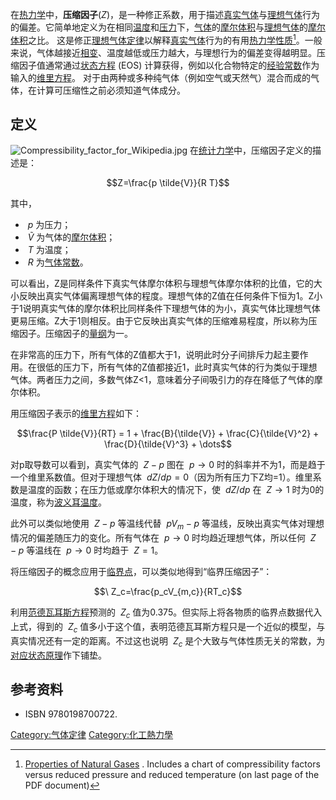 {{熱力學}}

在[[热力学|热力学]]中，'''压缩因子'''(''Z'')，是一种修正系数，用于描述[[真实气体|真实气体]]与[[理想气体|理想气体]]行为的偏差。它简单地定义为在相同[[温度|温度]]和[[压力|压力]]下，[[气体|气体]]的[[摩尔体积|摩尔体积]]与[[理想气体|理想气体]]的[[摩尔体积|摩尔体积]]之比。 这是修正[[理想气体状态方程|理想气体定律]]以解释[[真实气体|真实气体]]行为的有用[[熱力學性質列表|热力学性质]]<ref name=Chart>[http://iptibm1.ipt.ntnu.no/~jsg/undervisning/naturgass/parlaktuna/Chap3.pdf Properties of Natural Gases] {{webarchive|url=https://web.archive.org/web/20110206055206/http://iptibm1.ipt.ntnu.no/~jsg/undervisning/naturgass/parlaktuna/Chap3.pdf |date=2011-02-06 }}. Includes a chart of compressibility factors versus reduced pressure and reduced temperature (on last page of the PDF document)</ref>。一般来说，气体越接近[[相变|相变]]、温度越低或压力越大，与理想行为的偏差变得越明显。压缩因子值通常通过[[状态方程|状态方程]] (EOS) 计算获得，例如以化合物特定的[[經驗關係|经验常数]]作为输入的[[状态方程#維里狀態方程_2|维里方程]]。 对于由两种或多种纯气体（例如空气或天然气）混合而成的气体，在计算可压缩性之前必须知道气体成分。

== 定义 ==
[[File:Compressibility_factor_for_Wikipedia.jpg|thumb]]
在[[统计力学|统计力学]]中，压缩因子定义的描述是：
:<math>Z=\frac{p \tilde{V}}{R T}</math> 

其中，
*<math>\ p</math> 为压力；
*<math>\ \tilde{V}</math> 为气体的[[摩尔体积|摩尔体积]]；
*<math>\ T</math> 为温度；
*<math>\ R</math> 为[[气体常数|气体常数]]。

可以看出，Z是同样条件下真实气体摩尔体积与理想气体摩尔体积的比值，它的大小反映出真实气体偏离理想气体的程度。理想气体的Z值在任何条件下恒为1。Z小于1说明真实气体的摩尔体积比同样条件下理想气体的为小，真实气体比理想气体更易压缩。Z大于1则相反。由于它反映出真实气体的压缩难易程度，所以称为压缩因子。压缩因子的[[量纲|量纲]]为一。

在非常高的压力下，所有气体的Z值都大于1，说明此时分子间排斥力起主要作用。在很低的压力下，所有气体的Z值都接近1，此时真实气体的行为类似于理想气体。两者压力之间，多数气体Z<1，意味着分子间吸引力的存在降低了气体的摩尔体积。

用压缩因子表示的[[维里方程|维里方程]]如下：
:<math>\frac{P \tilde{V}}{RT} = 1 + \frac{B}{\tilde{V}} + \frac{C}{\tilde{V}^2} + \frac{D}{\tilde{V}^3} + \dots</math>

对p取导数可以看到，真实气体的 <math>\ Z-p</math> 图在 <math>\ p\to 0</math> 时的斜率并不为1，而是趋于一个维里系数值。但对于理想气体 <math>\ dZ/dp = 0</math>（因为所有压力下Z均=1）。维里系数是温度的函数；在压力低或摩尔体积大的情况下，使 <math>\ dZ/dp</math> 在 <math>\ Z\to 1</math> 时为0的温度，称为[[波义耳温度|波义耳温度]]。

此外可以类似地使用 <math>\ Z-p</math> 等温线代替 <math>\ pV_m-p</math> 等温线，反映出真实气体对理想情况的偏差随压力的变化。所有气体在 <math>\ p\to 0</math> 时均趋近理想气体，所以任何 <math>\ Z-p</math> 等温线在 <math>\ p\to 0</math> 时均趋于  <math>\ Z=1</math>。

将压缩因子的概念应用于[[临界点_(热力学)|临界点]]，可以类似地得到“临界压缩因子”：
:<math>\ Z_c=\frac{p_cV_{m,c}}{RT_c}</math>

利用[[范德瓦耳斯方程|范德瓦耳斯方程]]预测的 <math>\ Z_c</math> 值为0.375。但实际上将各物质的临界点数据代入上式，得到的 <math>\ Z_c</math> 值多小于这个值，表明范德瓦耳斯方程只是一个近似的模型，与真实情况还有一定的距离。不过这也说明 <math>\ Z_c</math> 是个大致与气体性质无关的常数，为[[对应状态原理|对应状态原理]]作下铺垫。

==参考资料==
{{reflist}}
*{{cite book en|title=Atkins' Physical Chemistry|author=Peter Atkins, Julio de Paula|edition=8th ed.|publisher=Oxford University Press|year=2006}} ISBN 9780198700722.

[[Category:气体定律|Category:气体定律]]
[[Category:化工熱力學|Category:化工熱力學]]